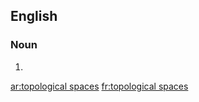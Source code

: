 ==English==

===Noun===
{{head|en|plural}}

# {{plural of|topological space|lang=en|nocat=1}}

[[ar:topological spaces]]
[[fr:topological spaces]]